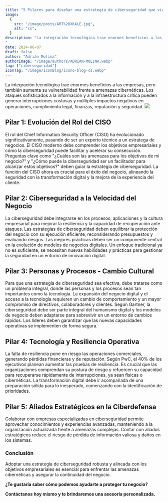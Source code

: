 ```yaml
---
title: "5 Pilares para diseñar una estrategia de ciberseguridad que viaje a la velocidad que tu negocio requiere"
image:
  {
    src: "/image/posts/ART%20XKALE.jpg",
    alt: "cs",
  }
description: "La integración tecnológica trae enormes beneficios a las empresas, pero también aumenta su vulnerabilidad frente a amenazas cibernéticas. Los ataques sofisticados a la información y a la infraestructura crítica pueden generar interrupciones costosas y múltiples impactos negativos en operaciones, cumplimiento legal, finanzas, reputación y seguridad.
"
date: 2024-06-07
draft: false
author: "Adrián Molina"
authorImage: "/image/authors/ADRIAN-MOLINA.webp"
tag: ["ciberseguridad"]
iconTag: "/image/iconBlog/icono-blog-cs.webp"
---
```


La integración tecnológica trae enormes beneficios a las empresas, pero también aumenta su vulnerabilidad frente a amenazas cibernéticas. Los ataques sofisticados a la información y a la infraestructura crítica pueden generar interrupciones costosas y múltiples impactos negativos en operaciones, cumplimiento legal, finanzas, reputación y seguridad.
![](/image/posts/ART%20XKALE.jpg)
## Pilar 1: Evolución del Rol del CISO
El rol del Chief Information Security Officer (CISO) ha evolucionado significativamente, pasando de ser un experto técnico a un estratega de negocios. 
El CISO moderno debe comprender los objetivos empresariales y cómo la ciberseguridad puede facilitar y acelerar su consecución. 
Preguntas clave como "¿Cuáles son las amenazas para los objetivos de mi negocio?" y "¿Cómo puede la ciberseguridad ser un facilitador para alcanzar estos objetivos?" deben guiar la estrategia de ciberseguridad. 
La función del CISO ahora es crucial para el éxito del negocio, alineando la seguridad con la transformación digital y la mejora de la experiencia del cliente.
## Pilar 2: Ciberseguridad a la Velocidad del Negocio
La ciberseguridad debe integrarse en los procesos, aplicaciones y la cultura empresarial para mejorar la resiliencia y la capacidad de recuperación ante ataques. 
Las estrategias de ciberseguridad deben equilibrar la protección del negocio con su ejecución eficiente, reconsiderando presupuestos y evaluando riesgos. 
Las mejores prácticas deben ser un componente central en la evolución de modelos de negocios digitales. Un enfoque tradicional ya no es suficiente; se necesitan nuevas habilidades y prácticas para gestionar la seguridad en un entorno de innovación digital.
## Pilar 3: Personas y Procesos - Cambio Cultural
Para que una estrategia de ciberseguridad sea efectiva, debe tratarse como un problema integral, donde las personas y los procesos sean tan importantes como la tecnología. 
La expansión del negocio digital y el acceso a la tecnología requieren un cambio de comportamiento y un mayor compromiso de directivos, colaboradores y clientes. 
Según Gartner, la ciberseguridad debe ser parte integral del humanismo digital y los modelos de negocio deben adaptarse para sobrevivir en un entorno de cambios rápidos. Los líderes deben garantizar que las nuevas capacidades operativas se implementen de forma segura.
## Pilar 4: Tecnología y Resiliencia Operativa
La falta de resiliencia pone en riesgo las operaciones comerciales, generando pérdidas financieras y de reputación. Según PwC, el 40% de los ejecutivos planean aumentar las pruebas de resiliencia. 
Es crucial que las organizaciones comprendan su postura de riesgo y refuercen su capacidad para recuperarse rápidamente de interrupciones, ya sean físicas o cibernéticas. 
La transformación digital debe ir acompañada de una preparación sólida para lo inesperado, comenzando con la identificación de prioridades.
## Pilar 5: Aliados Estratégicos en la Ciberdefensa
Colaborar con empresas especializadas en ciberseguridad permite aprovechar conocimientos y experiencias avanzadas, manteniendo a la organización actualizada frente a amenazas complejas. Contar con aliados estratégicos reduce el riesgo de pérdida de información valiosa y daños en los sistemas.
### Conclusión
Adoptar una estrategia de ciberseguridad robusta y alineada con los objetivos empresariales es esencial para enfrentar las amenazas cibernéticas y asegurar la continuidad del negocio.

**¿Te gustaría saber cómo podemos ayudarte a proteger tu negocio?**

**Contáctanos hoy mismo y te brindaremos una asesoría personalizada.**


<Link class='class="px-3 py-2 bg-xkale rounded-lg text-white uppercase shadow-lg"' href='/ciberseguridad' text='¡Quiero una asesoria!'/>